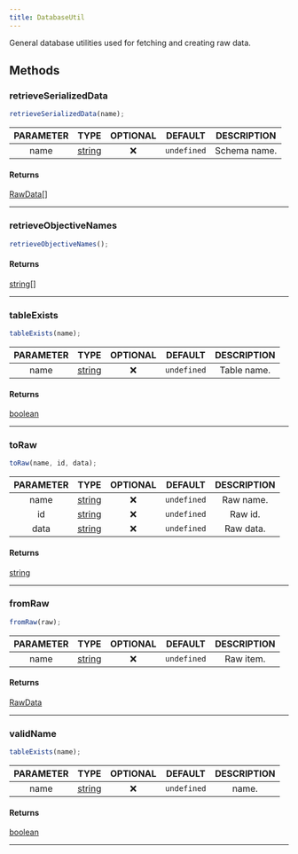 ```yaml
---
title: DatabaseUtil
---
```


General database utilities used for fetching and creating raw data.

## Methods

### retrieveSerializedData
```js
retrieveSerializedData(name);
```
| PARAMETER | TYPE | OPTIONAL | DEFAULT | DESCRIPTION |
| :-------: | :--: | :------: | :-----: | :---------: |
| name | [string](https://developer.mozilla.org/en-US/docs/Web/JavaScript/Reference/Global_Objects/String) |  ❌   | `undefined`  | Schema name. |

#### Returns
[RawData[]](/docs/typedefs/rawdata)
___

### retrieveObjectiveNames
```js
retrieveObjectiveNames();
```

#### Returns
[string[]](https://developer.mozilla.org/en-US/docs/Web/JavaScript/Reference/Global_Objects/String)
___

### tableExists
```js
tableExists(name);
```
| PARAMETER | TYPE | OPTIONAL | DEFAULT | DESCRIPTION |
| :-------: | :--: | :------: | :-----: | :---------: |
| name | [string](https://developer.mozilla.org/en-US/docs/Web/JavaScript/Reference/Global_Objects/String) |  ❌   | `undefined`  | Table name. |

#### Returns
[boolean](https://developer.mozilla.org/en-US/docs/Web/JavaScript/Reference/Global_Objects/Boolean)
___

### toRaw
```js
toRaw(name, id, data);
```
| PARAMETER | TYPE | OPTIONAL | DEFAULT | DESCRIPTION |
| :-------: | :--: | :------: | :-----: | :---------: |
| name | [string](https://developer.mozilla.org/en-US/docs/Web/JavaScript/Reference/Global_Objects/String) |  ❌   | `undefined`  | Raw name. |
| id | [string](https://developer.mozilla.org/en-US/docs/Web/JavaScript/Reference/Global_Objects/String) |  ❌   | `undefined`  | Raw id. |
| data | [string](https://developer.mozilla.org/en-US/docs/Web/JavaScript/Reference/Global_Objects/String) |  ❌   | `undefined`  | Raw data. |

#### Returns
[string](https://developer.mozilla.org/en-US/docs/Web/JavaScript/Reference/Global_Objects/String)
___

### fromRaw
```js
fromRaw(raw);
```
| PARAMETER | TYPE | OPTIONAL | DEFAULT | DESCRIPTION |
| :-------: | :--: | :------: | :-----: | :---------: |
| name | [string](https://developer.mozilla.org/en-US/docs/Web/JavaScript/Reference/Global_Objects/String) |  ❌   | `undefined`  | Raw item. |

#### Returns
[RawData](/docs/typedefs/rawdata)
___

### validName
```js
tableExists(name);
```
| PARAMETER | TYPE | OPTIONAL | DEFAULT | DESCRIPTION |
| :-------: | :--: | :------: | :-----: | :---------: |
| name | [string](https://developer.mozilla.org/en-US/docs/Web/JavaScript/Reference/Global_Objects/String) |  ❌   | `undefined`  | name. |

#### Returns
[boolean](https://developer.mozilla.org/en-US/docs/Web/JavaScript/Reference/Global_Objects/Boolean)
___
